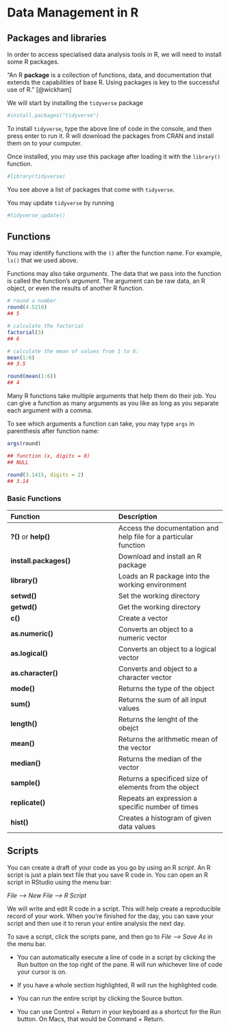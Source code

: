 # Data Management in R

## Packages and libraries

In order to access specialised data analysis tools in R, we will need to install some R packages.

"An R **package** is a collection of functions, data, and documentation that extends the capabilities of base R. Using packages is key to the successful use of R." [@wickham]

We will start by installing the `tidyverse` package

```r
#install.packages("tidyverse")
```

To install `tidyverse`, type the above line of code in the console, and then press enter to run it. R will download the packages from CRAN and install them on to your computer.

Once installed, you may use this package after loading it with the `library()` function.

```r
#library(tidyverse)
```

You see above a list of packages that come with `tidyverse`.

You may update `tidyverse` by running

```r
#tidyverse_update()
```

## Functions

You may identify functions with the `()` after the function name. For example, `ls()` that we used above.

Functions may also take *arguments*. The data that we pass into the function is called the function’s *argument*. The argument can be raw data, an R object, or even the results of another R function.

```r
# round a number
round(4.5218)
## 5

# calculate the factorial
factorial(3)
## 6

# calculate the mean of values from 1 to 6:
mean(1:6)
## 3.5

round(mean(1:6))
## 4
```

Many R functions take multiple arguments that help them do their job. You can give a function as many arguments as you like as long as you separate each argument with a comma.

To see which arguments a function can take, you may type `args` in parenthesis after function name:

```r
args(round)

## function (x, digits = 0) 
## NULL

round(3.1415, digits = 2)
## 3.14

```

### Basic Functions

| **Function** | **Description** |
|:---|:---|
| **?()** or **help()** | Access the documentation and help file for a particular function |
| **install.packages()** | Download and install an R package |
| **library()** | Loads an R package into the working environment |
| **setwd()** | Set the working directory |
| **getwd()** | Get the working directory |
| **c()** | Create a vector |
| **as.numeric()** | Converts an object to a numeric vector |
| **as.logical()** | Converts an object to a logical vector |
| **as.character()** | Converts and object to a character vector |
| **mode()** | Returns the type of the object |
| **sum()** | Returns the sum of all input values |
| **length()** | Returns the lenght of the obejct |
| **mean()** | Returns the arithmetic mean of the vector |
| **median()** | Returns the median of the vector |
| **sample()** | Returns a specificed size of elements from the object |
| **replicate()** | Repeats an expression a specific number of times |
| **hist()** | Creates a histogram of given data values |

## Scripts

You can create a draft of your code as you go by using an R *script*. An R script is just a plain text file that you save R code in. You can open an R script in RStudio using the menu bar:

*File –\> New File –\> R Script*

We will write and edit R code in a script. This will help create a reproducible record of your work. When you’re finished for the day, you can save your script and then use it to rerun your entire analysis the next day.

To save a script, click the scripts pane, and then go to *File –\> Save As* in the menu bar.

-   You can automatically execute a line of code in a script by clicking the Run button on the top right of the pane. R will run whichever line of code your cursor is on.

-   If you have a whole section highlighted, R will run the highlighted code.

-   You can run the entire script by clicking the Source button.

-   You can use Control + Return in your keyboard as a shortcut for the Run button. On Macs, that would be Command + Return.
